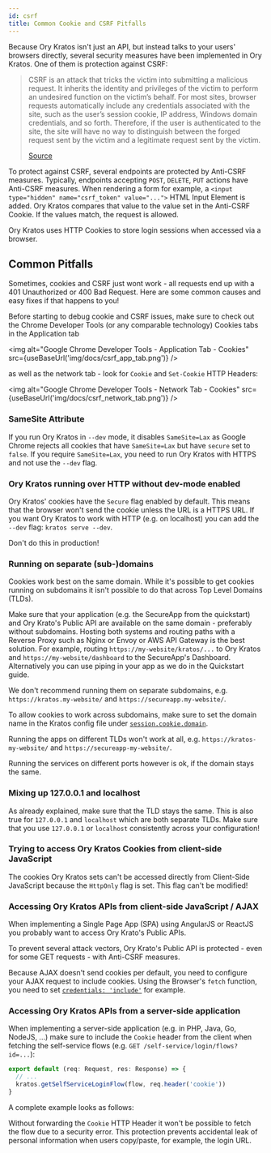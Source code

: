 ```yaml
---
id: csrf
title: Common Cookie and CSRF Pitfalls
---
```



Because Ory Kratos isn't just an API, but instead talks to your users' browsers
directly, several security measures have been implemented in Ory Kratos. One of
them is protection against CSRF:

> CSRF is an attack that tricks the victim into submitting a malicious request.
> It inherits the identity and privileges of the victim to perform an undesired
> function on the victim’s behalf. For most sites, browser requests
> automatically include any credentials associated with the site, such as the
> user’s session cookie, IP address, Windows domain credentials, and so forth.
> Therefore, if the user is authenticated to the site, the site will
> have no way to distinguish between the forged request sent by the victim and a
> legitimate request sent by the victim.
>
> [Source](https://owasp.org/www-community/attacks/csrf)

To protect against CSRF, several endpoints are protected by Anti-CSRF measures.
Typically, endpoints accepting `POST`, `DELETE`, `PUT` actions have Anti-CSRF
measures. When rendering a form for example, a
`<input type="hidden" name="csrf_token" value="...">` HTML Input Element is
added. Ory Kratos compares that value to the value set in the Anti-CSRF Cookie.
If the values match, the request is allowed.

Ory Kratos uses HTTP Cookies to store login sessions when accessed via a
browser.

## Common Pitfalls

Sometimes, cookies and CSRF just wont work - all requests end up with a 401
Unauthorized or 400 Bad Request. Here are some common causes and easy fixes if
that happens to you!

Before starting to debug cookie and CSRF issues, make sure to check out the
Chrome Developer Tools (or any comparable technology) Cookies tabs in the
Application tab

<img
  alt="Google Chrome Developer Tools - Application Tab - Cookies"
  src={useBaseUrl('img/docs/csrf_app_tab.png')}
/>

as well as the network tab - look for `Cookie` and `Set-Cookie` HTTP Headers:

<img
  alt="Google Chrome Developer Tools - Network Tab - Cookies"
  src={useBaseUrl('img/docs/csrf_network_tab.png')}
/>

### SameSite Attribute

If you run Ory Kratos in `--dev` mode, it disables `SameSite=Lax` as Google
Chrome rejects all cookies that have `SameSite=Lax` but have `secure` set to
`false`. If you require `SameSite=Lax`, you need to run Ory Kratos with HTTPS
and not use the `--dev` flag.

### Ory Kratos running over HTTP without dev-mode enabled

Ory Kratos' cookies have the `Secure` flag enabled by default. This means that
the browser won't send the cookie unless the URL is a HTTPS URL. If you want
Ory Kratos to work with HTTP (e.g. on localhost) you can add the `--dev` flag:
`kratos serve --dev`.

Don't do this in production!

### Running on separate (sub-)domains

Cookies work best on the same domain. While it's possible to get cookies
running on subdomains it isn't possible to do that across Top Level Domains
(TLDs).

Make sure that your application (e.g. the SecureApp from the quickstart) and Ory
Krato's Public API are available on the same domain - preferably without
subdomains. Hosting both systems and routing paths with a Reverse Proxy such as
Nginx or Envoy or AWS API Gateway is the best solution. For example, routing
`https://my-website/kratos/...` to Ory Kratos and `https://my-website/dashboard`
to the SecureApp's Dashboard. Alternatively you can use piping in your app as we
do in the Quickstart guide.

We don't recommend running them on separate subdomains, e.g.
`https://kratos.my-website/` and `https://secureapp.my-website/`.

To allow cookies to work across subdomains, make sure to set the domain name in
the Kratos config file under
[`session.cookie.domain`](https://www.ory.sh/kratos/docs/next/guides/configuring-cookies/#session-cookies).

Running the apps on different TLDs won't work at all, e.g.
`https://kratos-my-website/` and `https://secureapp-my-website/`.

Running the services on different ports however is ok, if the domain stays the
same.

### Mixing up 127.0.0.1 and localhost

As already explained, make sure that the TLD stays the same. This is also
true for `127.0.0.1` and `localhost` which are both separate TLDs. Make sure
that you use `127.0.0.1` or `localhost` consistently across your configuration!

### Trying to access Ory Kratos Cookies from client-side JavaScript

The cookies Ory Kratos sets can't be accessed directly from Client-Side
JavaScript because the `HttpOnly` flag is set. This flag can't be modified!

### Accessing Ory Kratos APIs from client-side JavaScript / AJAX

When implementing a Single Page App (SPA) using AngularJS or ReactJS you
probably want to access Ory Krato's Public APIs.

To prevent several attack vectors, Ory Krato's Public API is protected - even
for some GET requests - with Anti-CSRF measures.

Because AJAX doesn't send cookies per default, you need to configure your AJAX
request to include cookies. Using the Browser's `fetch` function, you need to
set
[`credentials: 'include'`](https://developer.mozilla.org/en-US/docs/Web/API/WindowOrWorkerGlobalScope/fetch#Parameters)
for example.

### Accessing Ory Kratos APIs from a server-side application

When implementing a server-side application (e.g. in PHP, Java, Go, NodeJS, ...)
make sure to include the `Cookie` header from the client when fetching the
self-service flows (e.g. `GET /self-service/login/flows?id=...`):

```ts
export default (req: Request, res: Response) => {
  // ...
  kratos.getSelfServiceLoginFlow(flow, req.header('cookie'))
}
```

A complete example looks as follows:

<CodeFromRemote
  lang="js"
  link="https://github.com/ory/kratos-selfservice-ui-node/blob/782f20cb023c140b230dfa0f5358c76999e9b938/src/routes/login.ts#L25"
  src="https://raw.githubusercontent.com/ory/kratos-selfservice-ui-node/master/src/routes/login.ts"
/>

Without forwarding the `Cookie` HTTP Header it won't be possible to fetch the
flow due to a security error. This protection prevents accidental leak of
personal information when users copy/paste, for example, the login URL.
